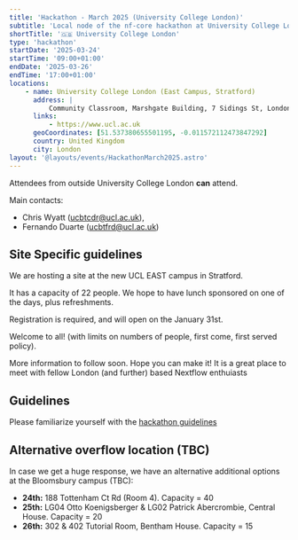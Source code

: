 ```yaml
---
title: 'Hackathon - March 2025 (University College London)'
subtitle: 'Local node of the nf-core hackathon at University College London, UK'
shortTitle: '🇬🇧 University College London'
type: 'hackathon'
startDate: '2025-03-24'
startTime: '09:00+01:00'
endDate: '2025-03-26'
endTime: '17:00+01:00'
locations:
    - name: University College London (East Campus, Stratford)
      address: |
          Community Classroom, Marshgate Building, 7 Sidings St, London E20 2AE, UK
      links:
          - https://www.ucl.ac.uk
      geoCoordinates: [51.537380655501195, -0.011572112473847292]
      country: United Kingdom
      city: London
layout: '@layouts/events/HackathonMarch2025.astro'
---
```


Attendees from outside University College London **can** attend.

Main contacts:

-   Chris Wyatt ([ucbtcdr@ucl.ac.uk](mailto:ucbtcdr@ucl.ac.uk)),
-   Fernando Duarte ([ucbtfrd@ucl.ac.uk](mailto:ucbtfrd@ucl.ac.uk))

## Site Specific guidelines

We are hosting a site at the new UCL EAST campus in Stratford.

It has a capacity of 22 people. We hope to have lunch sponsored on one of the days, plus refreshments.

Registration is required, and will open on the January 31st.

Welcome to all!
(with limits on numbers of people, first come, first served policy).

More information to follow soon. Hope you can make it!
It is a great place to meet with fellow London (and further) based Nextflow enthuiasts

## Guidelines

Please familiarize yourself with the [hackathon guidelines](https://nf-co.re/events/2025/hackathon-march-2025#in-person-local-sites)

## Alternative overflow location (TBC)

In case we get a huge response, we have an alternative additional options at the Bloomsbury campus (TBC):

-   **24th:** 188 Tottenham Ct Rd (Room 4). Capacity = 40
-   **25th:** LG04 Otto Koenigsberger & LG02 Patrick Abercrombie, Central House. Capacity = 20
-   **26th:** 302 & 402 Tutorial Room, Bentham House. Capacity = 15
